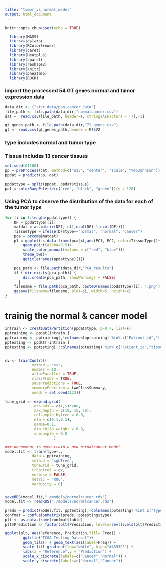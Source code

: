 ```yaml
---
title: "tumor_vs_normal_model"
output: html_document
---
```


```r
knitr::opts_chunk$set(echo = TRUE)
```


```r
  library(MASS)
  library(gplots)
  library(RColorBrewer)
  library(caret)
  library(Heatplus)
  library(sparcl)
  library(reshape2)
  library(knitr)
  library(pheatmap)
  library(ROCR)
```

### import the processed 54 GT genes normal and tumor expression data

```r
data_dir <- ("star_data/pan-cancer_data")
file_path <- file.path(data_dir,"normalcancer.csv")
dat =  read.csv(file_path, header=T, stringsAsFactors = T)[,-1]

gt_genes_path <- file.path(data_dir,"71_genes.csv")
gt <- read.csv(gt_genes_path,header = F)$V2
```

### type includes normal and tumor type
### Tissue includes 13 cancer tissues

```r
set.seed(61186)
pp = preProcess(dat, method=c("nzv", "center", "scale", "YeoJohnson"))
ppdat = predict(pp, dat)

ppdattype = split(ppdat, ppdat$tissue)
pal = colorRampPalette(c("red", "black", "green"))(n = 128)
```

### Using PCA to observe the distribution of the data for each of the tumor type

```r
for (i in 1:length(ppdattype)) {
    DF = ppdattype[[i]]
    matdat = as.matrix(DF[,-c(1,ncol(DF)-1,ncol(DF))]) 
    TissueType = ifelse(DF$type=="normal", "normal", "cancer") 
    pca = prcomp(matdat)
    p1 = ggplot(as.data.frame(pca$x),aes(PC1, PC2, color=TissueType))+
        geom_point(alpha=0.5)+
        scale_color_manual(values = c("red", "blue"))+
        theme_bw()+
        ggtitle(names(ppdattype)[i])
    
    pca_path <- file.path(data_dir,"PCA_results")
    if (!dir.exists(pca_path)) {
        dir.create(pca_path, showWarnings = FALSE)
      }
    filename = file.path(pca_path, paste0(names(ppdattype)[i], ".png"))
    ggsave(filename=filename, plot=p1, width=5, height=4)
}

```

# trainig the normal & cancer model

```r
intrain <- createDataPartition(ppdat$type, p=0.7, list=F)
pptraining <- ppdat[intrain,]
pptraining <- pptraining[,!colnames(pptraining) %in% c("Patient_id","tissue")]
pptesting <- ppdat[-intrain,]
pptesting <- pptesting[,!colnames(pptesting) %in% c("Patient_id","tissue")]


cv <- trainControl(
            method = "cv",
            number = 10,
            allowParallel = TRUE,
            classProbs = TRUE,
            savePredictions = TRUE,
            summaryFunction = twoClassSummary,
            seeds = set.seed(123))

tune_grid <- expand.grid(
             nrounds = c(1,5)*200, 
             max_depth = c(10, 15, 20),
             colsample_bytree = 0.8,
             eta = c(0.1,0.3),
             gamma=0.1,
             min_child_weight = 0.8,
             subsample = 0.8
                      )

### uncomment is need train a new normalcancer model
model.fit <- train(type~., 
            data = pptraining, 
            method = "xgbTree",
            tuneGrid = tune_grid,
            trControl = cv,
            verbose = FALSE,
            metric = "ROC",
            verbosity = 0)


saveRDS(model.fit,"./models/normalcancer.rds")
model.fit <- readRDS("./models/normalcancer.rds")

```

```r
preds = predict(model.fit, pptesting[,!colnames(pptesting) %in% c("type")])
confmat = confusionMatrix(preds, pptesting$type)
plt <- as.data.frame(confmat$table)
plt$Prediction <- factor(plt$Prediction, levels=rev(levels(plt$Prediction)))

ggplot(plt, aes(Reference, Prediction,fill= Freq)) +
        ggtitle("TCGA Testing Dataset")+
        geom_tile() + geom_text(aes(label=Freq)) +
        scale_fill_gradient(low="white", high="#4393C3") +
        labs(x = "Reference",y = "Prediction") +
        scale_x_discrete(labels=c("Cancer","Normal")) +
        scale_y_discrete(labels=c("Normal","Cancer"))
```




